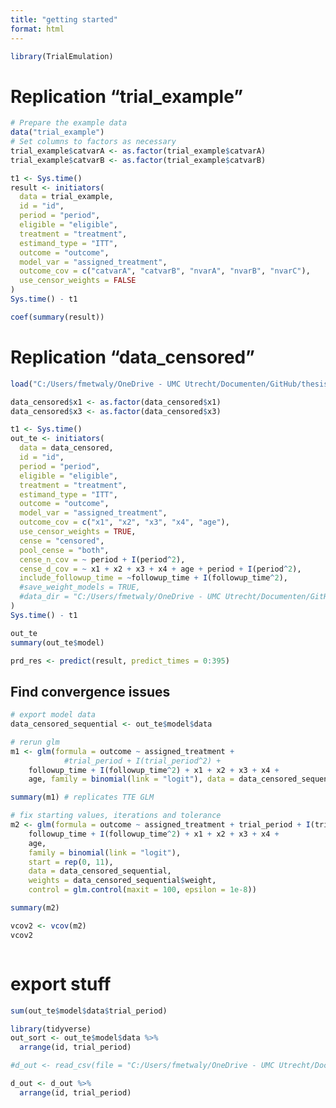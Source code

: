 ```yaml
---
title: "getting started"
format: html
---
```


```r
library(TrialEmulation)
```

# Replication "trial_example"

```r
# Prepare the example data
data("trial_example")
# Set columns to factors as necessary
trial_example$catvarA <- as.factor(trial_example$catvarA)
trial_example$catvarB <- as.factor(trial_example$catvarB)
```

```r
t1 <- Sys.time()
result <- initiators(
  data = trial_example,
  id = "id",
  period = "period",
  eligible = "eligible",
  treatment = "treatment",
  estimand_type = "ITT",
  outcome = "outcome",
  model_var = "assigned_treatment",
  outcome_cov = c("catvarA", "catvarB", "nvarA", "nvarB", "nvarC"),
  use_censor_weights = FALSE
)
Sys.time() - t1

coef(summary(result))

```


# Replication "data_censored"
```r
load("C:/Users/fmetwaly/OneDrive - UMC Utrecht/Documenten/GitHub/thesis_TTE/data/data_censored.rda")
```

```r
data_censored$x1 <- as.factor(data_censored$x1)
data_censored$x3 <- as.factor(data_censored$x3)
```

```r
t1 <- Sys.time()
out_te <- initiators(
  data = data_censored,
  id = "id",
  period = "period",
  eligible = "eligible",
  treatment = "treatment",
  estimand_type = "ITT",
  outcome = "outcome",
  model_var = "assigned_treatment",
  outcome_cov = c("x1", "x2", "x3", "x4", "age"),
  use_censor_weights = TRUE,
  cense = "censored",
  pool_cense = "both",
  cense_n_cov = ~ period + I(period^2),
  cense_d_cov = ~ x1 + x2 + x3 + x4 + age + period + I(period^2),
  include_followup_time = ~followup_time + I(followup_time^2),
  #save_weight_models = TRUE,
  #data_dir = "C:/Users/fmetwaly/OneDrive - UMC Utrecht/Documenten/GitHub/thesis_TTE/data/wm_out"
)
Sys.time() - t1

out_te
summary(out_te$model)
```


```r
prd_res <- predict(result, predict_times = 0:395)
```


## Find convergence issues
```r
# export model data
data_censored_sequential <- out_te$model$data

# rerun glm
m1 <- glm(formula = outcome ~ assigned_treatment + 
            #trial_period + I(trial_period^2) + 
    followup_time + I(followup_time^2) + x1 + x2 + x3 + x4 + 
    age, family = binomial(link = "logit"), data = data_censored_sequential, weights = data_censored_sequential$weight)

summary(m1) # replicates TTE GLM

# fix starting values, iterations and tolerance
m2 <- glm(formula = outcome ~ assigned_treatment + trial_period + I(trial_period^2) + 
    followup_time + I(followup_time^2) + x1 + x2 + x3 + x4 + 
    age, 
    family = binomial(link = "logit"), 
    start = rep(0, 11),
    data = data_censored_sequential,
    weights = data_censored_sequential$weight,
    control = glm.control(maxit = 100, epsilon = 1e-8))

summary(m2)
```

```r
vcov2 <- vcov(m2)
vcov2
```



```r

```
















# export stuff
```r
sum(out_te$model$data$trial_period)

library(tidyverse)
out_sort <- out_te$model$data %>%
  arrange(id, trial_period)

#d_out <- read_csv(file = "C:/Users/fmetwaly/OneDrive - UMC Utrecht/Documenten/GitHub/thesis_TTE/data/data_censored_sequential.csv")

d_out <- d_out %>%
  arrange(id, trial_period)
```

